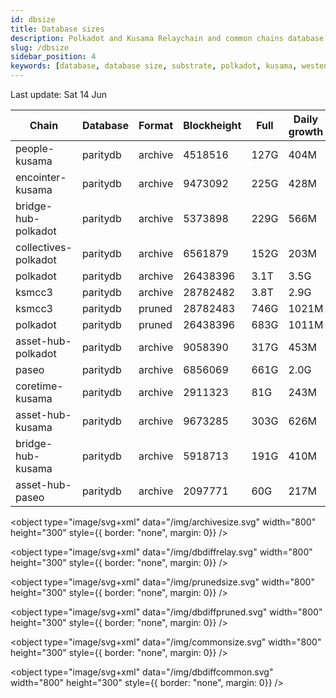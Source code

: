 ```yaml
---
id: dbsize
title: Database sizes
description: Polkadot and Kusama Relaychain and common chains database sizes
slug: /dbsize
sidebar_position: 4
keywords: [database, database size, substrate, polkadot, kusama, westend]
---
```



Last update: Sat 14 Jun

| Chain    | Database   | Format | Blockheight | Full         | Daily growth |
| ------------------------| ----------- | -------- | ------- | ---------- | ----- | 
| people-kusama | paritydb | archive | 4518516 | 127G | 404M |
| encointer-kusama | paritydb | archive | 9473092 | 225G | 428M |
| bridge-hub-polkadot | paritydb | archive | 5373898 | 229G | 566M |
| collectives-polkadot | paritydb | archive | 6561879 | 152G | 203M |
| polkadot | paritydb | archive | 26438396 | 3.1T | 3.5G |
| ksmcc3 | paritydb | archive | 28782482 | 3.8T | 2.9G |
| ksmcc3 | paritydb | pruned | 28782483 | 746G | 1021M |
| polkadot | paritydb | pruned | 26438396 | 683G | 1011M |
| asset-hub-polkadot | paritydb | archive | 9058390 | 317G | 453M |
| paseo | paritydb | archive | 6856069 | 661G | 2.0G |
| coretime-kusama | paritydb | archive | 2911323 | 81G | 243M |
| asset-hub-kusama | paritydb | archive | 9673285 | 303G | 626M |
| bridge-hub-kusama | paritydb | archive | 5918713 | 191G | 410M |
| asset-hub-paseo | paritydb | archive | 2097771 | 60G | 217M |
<object type="image/svg+xml" data="/img/archivesize.svg" width="800" height="300" style={{ border: "none", margin: 0}} />

<object type="image/svg+xml" data="/img/dbdiffrelay.svg" width="800" height="300" style={{ border: "none", margin: 0}} />

<object type="image/svg+xml" data="/img/prunedsize.svg" width="800" height="300" style={{ border: "none", margin: 0}} />

<object type="image/svg+xml" data="/img/dbdiffpruned.svg" width="800" height="300" style={{ border: "none", margin: 0}} />

<object type="image/svg+xml" data="/img/commonsize.svg" width="800" height="300" style={{ border: "none", margin: 0}} />

<object type="image/svg+xml" data="/img/dbdiffcommon.svg" width="800" height="300" style={{ border: "none", margin: 0}} />
